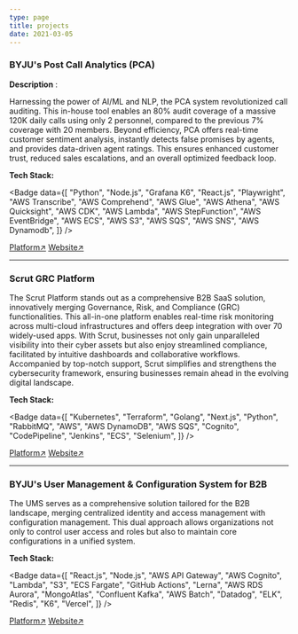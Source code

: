 ```yaml
---
type: page
title: projects
date: 2021-03-05
---
```



### BYJU's Post Call Analytics (PCA)

**Description** :

Harnessing the power of AI/ML and NLP, the PCA system revolutionized call auditing. This in-house tool enables an 80% audit coverage of a massive 120K daily calls using only 2 personnel, compared to the previous 7% coverage with 20 members. Beyond efficiency, PCA offers real-time customer sentiment analysis, instantly detects false promises by agents, and provides data-driven agent ratings. This ensures enhanced customer trust, reduced sales escalations, and an overall optimized feedback loop.

**Tech Stack:**

<Badge
  data={[
    "Python",
    "Node.js",
    "Grafana K6",
    "React.js",
    "Playwright",
    "AWS Transcribe",
    "AWS Comprehend",
    "AWS Glue",
    "AWS Athena",
    "AWS Quicksight",
    "AWS CDK",
    "AWS Lambda",
    "AWS StepFunction",
    "AWS EventBridge",
    "AWS ECS",
    "AWS S3",
    "AWS SQS",
    "AWS SNS",
    "AWS Dynamodb",
  ]}
/>

[Platform↗](https://pca.byjusorders.com)
[Website↗](https://byjus.com/)

---

### Scrut GRC Platform

The Scrut Platform stands out as a comprehensive B2B SaaS solution, innovatively merging Governance, Risk, and Compliance (GRC) functionalities. This all-in-one platform enables real-time risk monitoring across multi-cloud infrastructures and offers deep integration with over 70 widely-used apps. With Scrut, businesses not only gain unparalleled visibility into their cyber assets but also enjoy streamlined compliance, facilitated by intuitive dashboards and collaborative workflows. Accompanied by top-notch support, Scrut simplifies and strengthens the cybersecurity framework, ensuring businesses remain ahead in the evolving digital landscape.

**Tech Stack:**

<Badge
  data={[
    "Kubernetes",
    "Terraform",
    "Golang",
    "Next.js",
    "Python",
    "RabbitMQ",
    "AWS",
    "AWS DynamoDB",
    "AWS SQS",
    "Cognito",
    "CodePipeline",
    "Jenkins",
    "ECS",
    "Selenium",
  ]}
/>

[Platform↗](https://app.scrut.io)
[Website↗](https://www.scrut.io)

---

### BYJU's User Management & Configuration System for B2B

The UMS serves as a comprehensive solution tailored for the B2B landscape, merging centralized identity and access management with configuration management. This dual approach allows organizations not only to control user access and roles but also to maintain core configurations in a unified system.

**Tech Stack:**

<Badge
  data={[
    "React.js",
    "Node.js",
    "AWS API Gateway",
    "AWS Cognito",
    "Lambda",
    "S3",
    "ECS Fargate",
    "GitHub Actions",
    "Lerna",
    "AWS RDS Aurora",
    "MongoAtlas",
    "Confluent Kafka",
    "AWS Batch",
    "Datadog",
    "ELK",
    "Redis",
    "K6",
    "Vercel",
  ]}
/>

[Platform↗](https://users.byjusorders.com)
[Website↗](https://byjus.com/)
